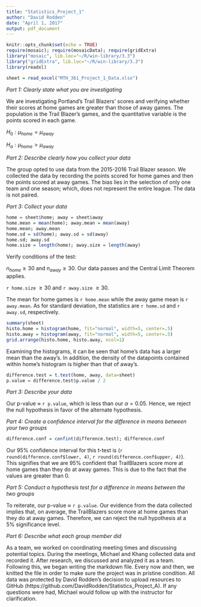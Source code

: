 ```yaml
---
title: "Statistics_Project_1"
author: "David Rodden"
date: "April 1, 2017"
output: pdf_document
---
```

  
```r
knitr::opts_chunk$set(echo = TRUE)
require(mosaic); require(mosaicData); require(gridExtra)
library("mosaic", lib.loc="~/R/win-library/3.3")
library("gridExtra", lib.loc="~/R/win-library/3.3")
library(readxl)
```
```r
sheet = read_excel("MTH_361_Project_1_Data.xlsx")
```
*Part 1: Clearly state what you are investigating*
  
We are investigating Portland's Trail Blazers' scores and verifying whether their scores at home games are greater than those of away games. The population is the Trail Blazer's games, and the quantitative variable is the points scored in each game.

$H_0: \mu_{home} = \mu_{away}$
  
$H_a: \mu_{home} > \mu_{away}$
  
*Part 2: Describe clearly how you collect your data*
  
The group opted to use data from the 2015-2016 Trail Blazer season. We collected the data by recording the points scored for home games and then the points scored at away games. The bias lies in the selection of only one team and one season; which, does not represent the entire league. The data is not paired.

*Part 3: Collect your data*
```r
home = sheet$home; away = sheet$away
home.mean = mean(home); away.mean = mean(away)
home.mean; away.mean
home.sd = sd(home); away.sd = sd(away)
home.sd; away.sd
home.size = length(home); away.size = length(away)
```

Verify conditions of the test:

$n_{home} \geq 30$ and $n_{away} \geq 30$. Our data passes and the Central Limit Theorem applies.

`r home.size` $\geq 30$ and `r away.size` $\geq 30$.

The mean for home games is `r home.mean` while the away game mean is `r away.mean`.
As for standard deviation, the statistics are `r home.sd` and `r away.sd`, respectively.

```r
summary(sheet)
histo.home = histogram(home, fit="normal", width=5, center=.5)
histo.away = histogram(away, fit="normal", width=5, center=.5)
grid.arrange(histo.home, histo.away, ncol=1)
```
Examining the histograms, it can be seen that home's data has a larger mean than the away's. In addition, the density of the datapoints contained within home's histogram is higher than that of away's.


```r
difference.test = t.test(home, away, data=sheet)
p.value = difference.test$p.value / 2
```


*Part 3: Describe your data*

Our p-value $\approx$ `r p.value`, which is less than our $\alpha=0.05$. Hence, we reject the null hypothesis in favor of the alternate hypothesis.


*Part 4: Create a confidence interval for the difference in means between your two groups*

```r
difference.conf = confint(difference.test); difference.conf
```

Our 95% confidence interval for this t-test is (`r round(difference.conf$lower, 4)`, `r round(difference.conf$upper, 4)`). This signifies that we are 95% confident that TrailBlazers score more at home games than they do at away games. This is due to the fact that the values are greater than 0.

*Part 5: Conduct a hypothesis test for a difference in means between the two groups*

To reiterate, our p-value $\approx$ `r p.value`. Our evidence from the data collected implies that, on average, the TrailBlazers score more at home games than they do at away games. Therefore, we can reject the null hypothesis at a 5% significance level. 

*Part 6: Describe what each group member did*

As a team, we worked on coordinating meeting times and discussing potential topics. During the meetings, Michael and Khang collected data and recorded it. After research, we discussed and analyzed it as a team. Following this, we began writing the markdown file. Every now and then, we knitted the file in order to make sure the project was in pristine condition. All data was protected by David Rodden's decision to upload resources to GitHub (https://github.com/DavidRodden/Statistics_Project_A). If any questions were had, Michael would follow up with the instructor for clarification.